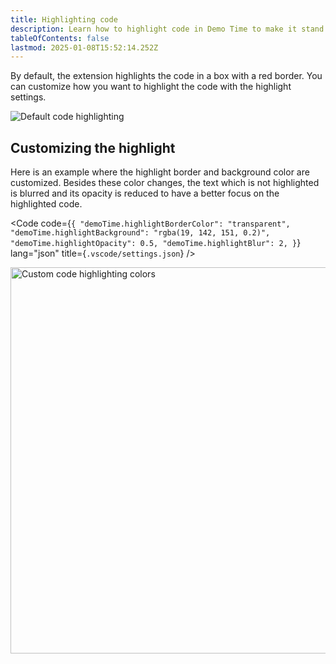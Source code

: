 ```yaml
---
title: Highlighting code
description: Learn how to highlight code in Demo Time to make it stand out in your demos.
tableOfContents: false
lastmod: 2025-01-08T15:52:14.252Z
---
```




By default, the extension highlights the code in a box with a red border. You can customize how you want to highlight the code with the highlight settings.

<Image class="mx-auto" src={defaultImage} alt="Default code highlighting" />

## Customizing the highlight

Here is an example where the highlight border and background color are customized. Besides these color changes, the text which is not highlighted is blurred and its opacity is reduced to have a better focus on the highlighted code.

<Code code={`{
    "demoTime.highlightBorderColor": "transparent",
    "demoTime.highlightBackground": "rgba(19, 142, 151, 0.2)",
    "demoTime.highlightOpacity": 0.5,
    "demoTime.highlightBlur": 2,
}`} 
  lang="json" 
  title={`.vscode/settings.json`} />

<Image class="mx-auto" src={customImage} alt="Custom code highlighting colors" width="618" />